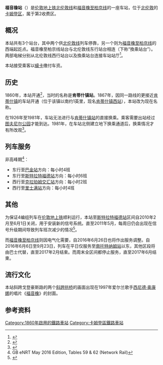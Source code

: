 {{TfL Translations}}
{{noteTA
|G1=Transport
}}
{{Infobox London station
| name = Gospel Oak
| image_name = Gospel Oak railway station MMB 17.jpg
| locale = [[福音橡|福音橡]]
| borough = [[卡姆登区|卡姆登区]]
| manager = [[伦敦地上铁|伦敦地上铁]]
| owner = [[英国国营铁路公司|英国国营铁路公司]]
| symbol = overground
| gridref =
| railcode = GPO
| platforms = 3
| fare_zone = 2
<!--
| railexits0405 = {{pad|1em}}  0.341
| railexits0506 = {{increase}} 0.398
| railexits0607 = {{increase}} 1.512
| railexits0708 = {{decrease}} 0.923
| railexits0809 = {{increase}} 1.053
| railexits0910 = {{decrease}} 0.956-->
| railexits1011 = {{increase}} 1.508
| railexits1112 = {{increase}} 2.198
| railexits1213 = {{increase}} 2.755
| railexits1314 = {{increase}} 3.498
| railint1314 = {{pad|2em}}1.648
| railexits1415 = {{increase}} 3.569
| railint1415 = {{pad|1em}}{{increase}} 1.721
| latitude = 51.5552
| longitude = -0.1514
| events1  = 营业中
| years1 = 1860
| access = yes
| access_note = <ref>{{Cite map/London Overground Map}}</ref><ref>{{Cite map/Standard Tube Map}}</ref>
| dft_category = D
}}

'''福音橡站'''（{{lang-en|Gospel Oak railway station}}）是[[伦敦地上铁|伦敦地上铁]][[北伦敦线|北伦敦线]]和[[福音橡至柏京线|福音橡至柏京线]]的一座车站，位于[[北伦敦|北伦敦]]的[[卡姆登区|卡姆登区]]，属于第2收费区。

==概况==
本站共有3个站台，其中两个供[[北伦敦线|北伦敦线]]列车停靠，另一个则为[[福音橡至柏京线|福音橡至柏京线]]的西端起訖点。福音橡至柏京线站台与北伦敦线东行站台相连（下称“換乘站台”）。两部电梯分别从北伦敦线西行站台以及換乘站台连接车站站厅<ref name="GOlifts">{{cite news|url=http://www.tfl.gov.uk/corporate/media/newscentre/archive/22020.aspx|title=Mayor hails successful bid to make more London Overground stations step free|date=8 December 2011|publisher=TfL|accessdate=3 April 2012|archive-date=2012-05-02|archive-url=https://web.archive.org/web/20120502055443/http://www.tfl.gov.uk/corporate/media/newscentre/archive/22020.aspx|dead-url=no}}</ref>。

本站接受乘客以[[蠔卡|蠔卡]]缴付车资。

==历史==
1860年，本站开通<ref>{{cite book|title=London Railway Atlas|author=Joe Brown|publisher=Ian Allan Publishing|year=2006}}</ref>，当时的名称是'''肯蒂什镇站'''。1867年，因同一路线的更接近[[肯蒂什镇|肯蒂什镇]]的车站开通（位于该镇以南约1英里，现名[[肯蒂什镇西站|肯蒂什镇西站]]），本站改为现在名称。

在1926年至1981年，车站无法进行与[[肯蒂什镇站|肯蒂什镇站]]的直接换乘。乘客需要出站经过[[图夫尼尔公园|图夫尼尔公园]]才能到达。1981年，在车站北侧建立地下换乘通道后，换乘情况才有所改观<ref>{{Cite web |url=http://www.icrs.org.uk/Site/Features/journey_northlondon_two.htm |title=存档副本 |access-date=2016-12-29 |archive-url=https://web.archive.org/web/20130318053805/http://www.icrs.org.uk/Site/Features/journey_northlondon_two.htm |archive-date=2013-03-18 |dead-url=yes }}</ref>。

==列车服务==
非高峰期<ref>GB eNRT May 2016 Edition, Tables 59 & 62 (Network Rail)</ref>：
*东行至[[巴金站|巴金站]]方向：每小时4班
*东行至[[斯特拉特福德站|斯特拉特福德站]]方向：每小时6班
*西行至[[克拉珀姆交汇站|克拉珀姆交汇站]]方向：每小时2班
*西行至[[里士满站|里士满站]]方向：每小时4班

==其他==
为保证4编组列车在[[伦敦地上铁|伦敦地上铁]]顺利运行，本站至[[斯特拉特福德站|斯特拉特福德站]]区间自2010年2月至6月1日关闭，用于安装新的信号系统。直至2011年5月，每周日仍会出现在信号升级期间导致列车班次减少的情况<ref name="nll-closure">{{cite news|url=http://www.tfl.gov.uk/corporate/media/newscentre/archive/14278.aspx|title=London Overground to close from Gospel Oak to Stratford as part of £326m upgrade to deliver longer, more frequent trains|date=15 February 2010|publisher=TfL|accessdate=29 May 2011|archive-date=2012-09-30|archive-url=https://web.archive.org/web/20120930070731/http://www.tfl.gov.uk/corporate/media/newscentre/archive/14278.aspx|dead-url=no}}</ref>。

而[[福音橡至柏京线|福音橡至柏京线]]则因电气化需要，自2016年6月26日也将作出服务调整。自2016年6月6日至9月23日，列车在平日仅服务至[[南托特纳姆站|南托特纳姆站]]以东，其他区段将由巴士代替，直至2017年2月结束。而周末全区间都停止服务，直至2017年6月结束。

==流行文化==
本站斜跨戈登豪斯路的两个[[斜跨拱桥|斜跨拱桥]]的画面出现在1997年爱尔兰歌手[[西尼德·奥康娜|西尼德·奥康娜]]的唱片《[[福音橡_(迷你专辑)|福音橡]]》的封面。

==参考资料==
{{reflist}}

{{倫敦地上鐵北倫敦線}}
{{倫敦地上鐵福音橡巴金線}}

{{DEFAULTSORT:Gospel Oak}}
[[Category:1860年啟用的鐵路車站|Category:1860年啟用的鐵路車站]]
[[Category:卡姆登區鐵路車站|Category:卡姆登區鐵路車站]]